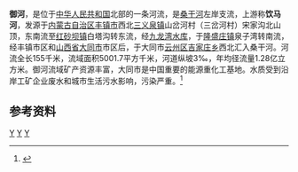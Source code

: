 {{noteTA
|G1=Unit
}}
{{Otheruses|御河 (消歧义)|other=同名或類似名的其它條目描述}}
'''御河'''，是位于[[中华人民共和国|中华人民共和国]]北部的一条河流，是[[桑干河|桑干河]]左岸支流，上游称'''饮马河'''，发源于[[内蒙古自治区|内蒙古自治区]][[丰镇市|丰镇市]]西北[[三义泉镇|三义泉镇]]山岔河村（三岔河村）宋家沟北山顶，东南流至[[红砂坝镇|红砂坝镇]]白塔沟转东流，经[[九龙湾水库|九龙湾水库]]，于[[隆盛庄镇|隆盛庄镇]]泉子湾转南流，经丰镇市区和[[山西省|山西省]][[大同市|大同市]]市区后，于大同市[[云州区|云州区]][[吉家庄乡|吉家庄乡]]西北汇入桑干河。河流全长155千米，流域面积5001.7平方千米，河道纵坡3‰，年均径流量1.28亿立方米。御河流域矿产资源丰富，大同市是中国重要的能源重化工基地。水质受到沿岸工矿企业废水和城市生活污水影响，污染严重。<ref name="中国河湖大典">{{cite book zh |author=《[[中国河湖大典|中国河湖大典]]》编纂委员会 |title=《中国河湖大典·海河卷》 |format=M |edition=1 |location=北京 |publisher=中国水利水电出版社 |date=2013年1月 |pages=74页 |id= ISBN 978-7-5170-0563-6}}</ref>

==参考资料==
{{reflist}}

{{China-river-stub}}
[[Category:海河水系|Y]]
[[Category:内蒙古河流|Y]]
[[Category:山西河流|Y]]